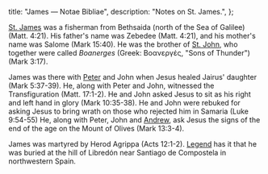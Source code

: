   title: "James — Notae Bibliae",
  description: "Notes on St. James.",
};

<Initial text="James"/>

[St. James](/glossary/names#james) was a fisherman from Bethsaida (north of the Sea of Galilee) (Matt. 4:21). His father's name was Zebedee (Matt. 4:21), and his mother's name was Salome (Mark 15:40). He was the brother of [St. John](/people/saints/john), who together were called *Boanerges* (Greek: Βοανεργές, "Sons of Thunder") (Mark 3:17).

James was there with [Peter](/people/saints/peter) and John when Jesus healed Jairus' daughter (Mark 5:37-39). He, along with Peter and John, witnessed the Transfiguration (Matt. 17:1-2). He and John asked Jesus to sit as his right and left hand in glory (Mark 10:35-38). He and John were rebuked for asking Jesus to bring wrath on those who rejected him in Samaria (Luke 9:54-55) He, along with Peter, John and [Andrew](/people/saints/andrew), ask Jesus the signs of the end of the age on the Mount of Olives (Mark 13:3-4).

James was martyred by Herod Agrippa (Acts 12:1-2). [Legend](/meditations/st-james-and-the-scallop-shell) has it that he was buried at the hill of Libredón near Santiago de Compostela in northwestern Spain.
